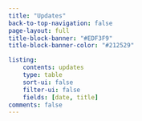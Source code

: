 ```yaml
---
title: "Updates"
back-to-top-navigation: false
page-layout: full
title-block-banner: "#EDF3F9"
title-block-banner-color: "#212529"

listing: 
    contents: updates
    type: table
    sort-ui: false
    filter-ui: false
    fields: [date, title]
comments: false
---
```


